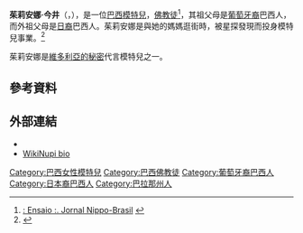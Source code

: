{{Infobox Model
| name          = 茱莉安娜·今井<br />{{en}}Ruslana Korshunova
| image         = JulianaImai.jpg
| imagesize     =  
| caption       = 2007年，茱莉安娜·今井於 Rio Verão 伸展台
| birthname     = 
| birthdate     = {{birth_date_and_age|1985|2|27}}
| location      = {{BRA}}[[巴拉那州|巴拉那州]] Cruzeiro do Oeste
| deathdate     = 
| deathplace    = 
| height        = {{Height|m=1.79}}
| weight        = {{Weight|kg=57}}
| haircolor     = 黑色
| eyecolor      = 棕色
| measurements  = 33-24-34 (US)<br />84-61-86.5 (EU)
| dress size    = 4 (US), 34 (EU)
| shoesize      = 8 (US), 39 (EU)
| agency        =
| alias(es)     = 
| spouse        = 
| homepage      = 
}}
'''茱莉安娜·今井'''（{{lang-pt|'''Juliana Imai'''}}，{{bd|1985年|2月27日|catIdx=Imai}}），是一位[[巴西|巴西]][[模特兒|模特兒]]，[[佛教徒|佛教徒]]<ref>[http://www.ensaionb.com.br/1.especial/022.php : Ensaio :. Jornal Nippo-Brasil<!-- Bot generated title -->] {{webarchive|url=https://web.archive.org/web/20080612125133/http://www.ensaionb.com.br/1.especial/022.php |date=2008-06-12 }}</ref>，其祖父母是[[葡萄牙人|葡萄牙裔]]巴西人，而外祖父母是[[日本人|日裔]]巴西人。茱莉安娜是與她的媽媽逛街時，被星探發現而投身模特兒事業。<ref>{{Cite web |url=http://japonesdapatriafilho.blogspot.com/2007_04_01_archive.html |title=Japonês da Pátria Filho: Abril 2007<!-- Bot generated title --> |access-date=2008-07-14 |archive-date=2016-03-04 |archive-url=https://web.archive.org/web/20160304221146/http://japonesdapatriafilho.blogspot.com/2007_04_01_archive.html |dead-url=no }}</ref>

茱莉安娜是[[維多利亞的秘密|維多利亞的秘密]]代言模特兒之一。

== 參考資料 ==
{{Reflist}}

== 外部連結 ==
{{Commonscat|Juliana Imai}}
* {{fashionmodel|Juliana_Imai|Juliana Imai}}
* [http://wikinupi.wikilot.com/wiki/Juliana_Imai  WikiNupi bio]

{{DEFAULTSORT: Imai, Juliana}}
[[Category:巴西女性模特兒|Category:巴西女性模特兒]]
[[Category:巴西佛教徒|Category:巴西佛教徒]]
[[Category:葡萄牙裔巴西人|Category:葡萄牙裔巴西人]]
[[Category:日本裔巴西人|Category:日本裔巴西人]]
[[Category:巴拉那州人|Category:巴拉那州人]]